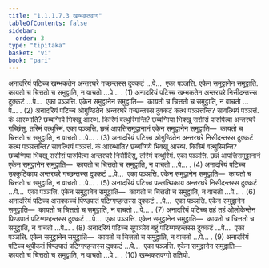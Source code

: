 ```yaml
---
title: "1.1.1.7.3 खम्भकतवग्ग"
tableOfContents: false
sidebar:
  order: 3
type: "tipitaka"
basket: "vi"
book: "pari"
---
```



<DynamicBreadcrumb />

<Division number="152" book="pari">

<Paragraph number="261" book="pari">
अनादरियं पटिच्च खम्भकतेन अन्तरघरे गच्छन्तस्स दुक्कटं …पे…  एका पञ्ञत्ति. एकेन समुट्ठानेन समुट्ठाति. कायतो च चित्ततो च समुट्ठाति, न वाचतो …पे… . (1)
</Paragraph>

<Paragraph number="262" book="pari">
अनादरियं पटिच्च खम्भकतेन अन्तरघरे निसीदन्तस्स दुक्कटं …पे…  एका पञ्ञत्ति. एकेन समुट्ठानेन समुट्ठाति—  कायतो च चित्ततो च समुट्ठाति, न वाचतो …पे… . (2)
</Paragraph>

<Paragraph number="263" book="pari">
अनादरियं पटिच्च ओगुण्ठितेन अन्तरघरे गच्छन्तस्स दुक्कटं कत्थ पञ्ञत्तन्ति? सावत्थियं पञ्ञत्तं. कं आरब्भाति? छब्बग्गिये भिक्खू आरब्भ. किस्मिं वत्थुस्मिन्ति? छब्बग्गिया भिक्खू ससीसं पारुपित्वा अन्तरघरे गच्छिंसु, तस्मिं वत्थुस्मिं. एका पञ्ञत्ति. छन्नं आपत्तिसमुट्ठानानं एकेन समुट्ठानेन समुट्ठाति—  कायतो च चित्ततो च समुट्ठाति, न वाचतो …पे… . (3)
</Paragraph>

<Paragraph number="264" book="pari">
अनादरियं पटिच्च ओगुण्ठितेन अन्तरघरे निसीदन्तस्स दुक्कटं कत्थ पञ्ञत्तन्ति? सावत्थियं पञ्ञत्तं. कं आरब्भाति? छब्बग्गिये भिक्खू आरब्भ. किस्मिं वत्थुस्मिन्ति? छब्बग्गिया भिक्खू ससीसं पारुपित्वा अन्तरघरे निसीदिंसु, तस्मिं वत्थुस्मिं. एका पञ्ञत्ति. छन्नं आपत्तिसमुट्ठानानं एकेन समुट्ठानेन समुट्ठाति—  कायतो च चित्ततो च समुट्ठाति, न वाचतो …पे… . (4)
</Paragraph>

<Paragraph number="265" book="pari">
अनादरियं पटिच्च उक्कुटिकाय अन्तरघरे गच्छन्तस्स दुक्कटं …पे…  एका पञ्ञत्ति. एकेन समुट्ठानेन समुट्ठाति—  कायतो च चित्ततो च समुट्ठाति, न वाचतो …पे… . (5)
</Paragraph>

<Paragraph number="266" book="pari">
अनादरियं पटिच्च पल्लत्थिकाय अन्तरघरे निसीदन्तस्स दुक्कटं …पे…  एका पञ्ञत्ति. एकेन समुट्ठानेन समुट्ठाति—  कायतो च चित्ततो च समुट्ठाति, न वाचतो …पे… . (6)
</Paragraph>

<Paragraph number="267" book="pari">
अनादरियं पटिच्च असक्कच्चं पिण्डपातं पटिग्गण्हन्तस्स दुक्कटं …पे…  एका पञ्ञत्ति. एकेन समुट्ठानेन समुट्ठाति—  कायतो च चित्ततो च समुट्ठाति, न वाचतो …पे… . (7)
</Paragraph>

<Paragraph number="268" book="pari">
अनादरियं पटिच्च तहं तहं ओलोकेन्तेन पिण्डपातं पटिग्गण्हन्तस्स दुक्कटं …पे…  एका पञ्ञत्ति. एकेन समुट्ठानेन समुट्ठाति—  कायतो च चित्ततो च समुट्ठाति, न वाचतो …पे… . (8)
</Paragraph>

<Paragraph number="269" book="pari">
अनादरियं पटिच्च सूपञ्ञेव बहुं पटिग्गण्हन्तस्स दुक्कटं …पे…  एका पञ्ञत्ति. एकेन समुट्ठानेन समुट्ठाति—  कायतो च चित्ततो च समुट्ठाति, न वाचतो …पे… . (9)
</Paragraph>

<Paragraph number="270" book="pari">
अनादरियं पटिच्च थूपीकतं पिण्डपातं पटिग्गण्हन्तस्स दुक्कटं …पे…  एका पञ्ञत्ति. एकेन समुट्ठानेन समुट्ठाति—  कायतो च चित्ततो च समुट्ठाति, न वाचतो …पे… . (10)

</Paragraph>
</Division>

<Paragraph number="271" type="center" book="pari">
खम्भकतवग्गो ततियो.
</Paragraph>